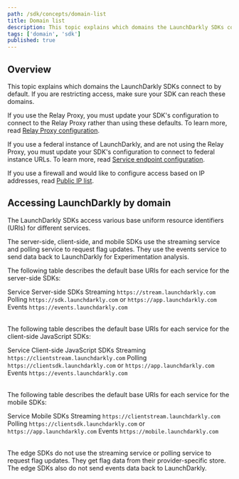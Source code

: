 ```yaml
---
path: /sdk/concepts/domain-list
title: Domain list
description: This topic explains which domains the LaunchDarkly SDKs connect to by default.
tags: ['domain', 'sdk']
published: true
---
```


## Overview

This topic explains which domains the LaunchDarkly SDKs connect to by default. If you are restricting access, make sure your SDK can reach these domains.

If you use the Relay Proxy, you must update your SDK's configuration to connect to the Relay Proxy rather than using these defaults. To learn more, read [Relay Proxy configuration](/sdk/features/relay-proxy-configuration).

If you use a federal instance of LaunchDarkly, and are not using the Relay Proxy, you must update your SDK's configuration to connect to federal instance URLs. To learn more, read [Service endpoint configuration](/sdk/features/service-endpoint-configuration).

If you use a firewall and would like to configure access based on IP addresses, read [Public IP list](/home/advanced/public-ip-list).

## Accessing LaunchDarkly by domain

The LaunchDarkly SDKs access various base uniform resource identifiers (URIs) for different services.

The server-side, client-side, and mobile SDKs use the streaming service and polling service to request flag updates. They use the events service to send data back to LaunchDarkly for Experimentation analysis.

The following table describes the default base URIs for each service for the server-side SDKs:

<Table>
  <TableHeader>
    <TableHeadCell>Service</TableHeadCell>
    <TableHeadCell>Server-side SDKs</TableHeadCell>
  </TableHeader>
  <TableBody>
  <TableRow>
    <TableCell>Streaming</TableCell>
    <TableCell><code>https://stream.launchdarkly.com</code></TableCell>
  </TableRow>
  <TableRow>
    <TableCell>Polling</TableCell>
    <TableCell><code>https://sdk.launchdarkly.com</code> or <code>https://app.launchdarkly.com</code></TableCell>
  </TableRow>
  <TableRow>
    <TableCell>Events</TableCell>
    <TableCell><code>https://events.launchdarkly.com</code></TableCell>
  </TableRow>
  </TableBody>
</Table>

The following table describes the default base URIs for each service for the client-side JavaScript SDKs:

<Table>
  <TableHeader>
    <TableHeadCell>Service</TableHeadCell>
    <TableHeadCell>Client-side JavaScript SDKs</TableHeadCell>
  </TableHeader>
  <TableBody>
  <TableRow>
    <TableCell>Streaming</TableCell>
    <TableCell><code>https://clientstream.launchdarkly.com</code></TableCell>
  </TableRow>
  <TableRow>
    <TableCell>Polling</TableCell>
    <TableCell><code>https://clientsdk.launchdarkly.com</code> or <code>https://app.launchdarkly.com</code></TableCell>
  </TableRow>
  <TableRow>
    <TableCell>Events</TableCell>
    <TableCell><code>https://events.launchdarkly.com</code></TableCell>
  </TableRow>
  </TableBody>
</Table>

The following table describes the default base URIs for each service for the mobile SDKs:

<Table>
  <TableHeader>
    <TableHeadCell>Service</TableHeadCell>
    <TableHeadCell>Mobile SDKs</TableHeadCell>
  </TableHeader>
  <TableBody>
  <TableRow>
    <TableCell>Streaming</TableCell>
    <TableCell><code>https://clientstream.launchdarkly.com</code></TableCell>
  </TableRow>
  <TableRow>
    <TableCell>Polling</TableCell>
    <TableCell><code>https://clientsdk.launchdarkly.com</code> or <code>https://app.launchdarkly.com</code></TableCell>
  </TableRow>
  <TableRow>
    <TableCell>Events</TableCell>
    <TableCell><code>https://mobile.launchdarkly.com</code></TableCell>
  </TableRow>
  </TableBody>
</Table>

The edge SDKs do not use the streaming service or polling service to request flag updates. They get flag data from their provider-specific store. The edge SDKs also do not send events data back to LaunchDarkly.
